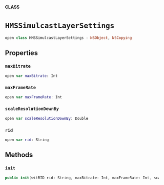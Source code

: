 **CLASS**

# `HMSSimulcastLayerSettings`

```swift
open class HMSSimulcastLayerSettings : NSObject, NSCopying
```

## Properties
### `maxBitrate`

```swift
open var maxBitrate: Int
```

### `maxFrameRate`

```swift
open var maxFrameRate: Int
```

### `scaleResolutionDownBy`

```swift
open var scaleResolutionDownBy: Double
```

### `rid`

```swift
open var rid: String
```

## Methods
### `init`

```swift
public init(witRID rid: String, maxBitrate: Int, maxFrameRate: Int, scaleResolutionDownBy: Double)
```
